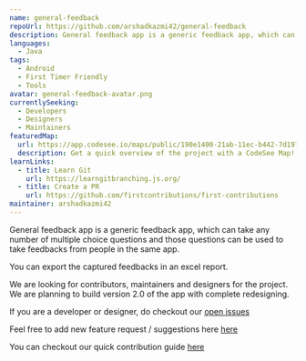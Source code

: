 ```yaml
---
name: general-feedback
repoUrl: https://github.com/arshadkazmi42/general-feedback
description: General feedback app is a generic feedback app, which can take any number of multiple choice questions and those questions can be used to take feedbacks from people in the same app.
languages:
  - Java
tags:
  - Android
  - First Timer Friendly
  - Tools
avatar: general-feedback-avatar.png
currentlySeeking:
  - Developers
  - Designers
  - Maintainers
featuredMap:
  url: https://app.codesee.io/maps/public/190e1400-21ab-11ec-b442-7d1977346cad
  description: Get a quick overview of the project with a CodeSee Map!
learnLinks:
  - title: Learn Git
    url: https://learngitbranching.js.org/
  - title: Create a PR
    url: https://github.com/firstcontributions/first-contributions
maintainer: arshadkazmi42
---
```


<!-- Divide your content into sections using our handy shortcodes. Each section is optional -->

<Overview>

General feedback app is a generic feedback app, which can take any number of multiple choice questions and those questions can be used to take feedbacks from people in the same app.

You can export the captured feedbacks in an excel report.

</Overview>

<Contributing>

We are looking for contributors, maintainers and designers for the project. We are planning to build version 2.0 of the app with complete redesigning.

If you are a developer or designer, do checkout our [open issues](https://github.com/arshadkazmi42/general-feedback/issues)

Feel free to add new feature request / suggestions here [here](https://github.com/arshadkazmi42/general-feedback/issues)

You can checkout our quick contribution guide [here](https://github.com/arshadkazmi42/general-feedback/blob/master/CONTRIBUTING.md)

</Contributing>
